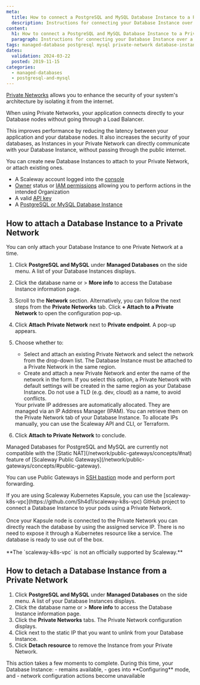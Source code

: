 ```yaml
---
meta:
  title: How to connect a PostgreSQL and MySQL Database Instance to a Private Network
  description: Instructions for connecting your Database Instance over a Private Network.
content:
  h1: How to connect a PostgreSQL and MySQL Database Instance to a Private Network
  paragraph: Instructions for connecting your Database Instance over a Private Network.
tags: managed-database postgresql mysql private-network database-instance
dates:
  validation: 2024-03-22
  posted: 2019-11-15
categories:
  - managed-databases
  - postgresql-and-mysql
---
```


[Private Networks](/network/vpc/concepts/#private-networks) allows you to enhance the security of your system's architecture by isolating it from the internet.

When using Private Networks, your application connects directly to your Database nodes without going through a Load Balancer.

This improves performance by reducing the latency between your application and your database nodes. It also increases the security of your databases, as Instances in your Private Network can directly communicate with your Database Instance, without passing through the public internet.

You can create new Database Instances to attach to your Private Network, or attach existing ones.

<Macro id="requirements" />

- A Scaleway account logged into the [console](https://console.scaleway.com)
- [Owner](/identity-and-access-management/iam/concepts/#owner) status or [IAM permissions](/identity-and-access-management/iam/concepts/#permission) allowing you to perform actions in the intended Organization
- A valid [API key](/identity-and-access-management/iam/how-to/create-api-keys/)
- A [PostgreSQL or MySQL Database Instance](/managed-databases/postgresql-and-mysql/quickstart/)

## How to attach a Database Instance to a Private Network

  <Message type="note">
      You can only attach your Database Instance to one Private Network at a time.
  </Message>

1. Click **PostgreSQL and MySQL** under **Managed Databases** on the side menu. A list of your Database Instances displays.
2. Click the database name or <Icon name="more" /> > **More info** to access the Database Instance information page.
3. Scroll to the **Network** section.
    <Message type="note">
      Alternatively, you can follow the next steps from the **Private Networks** tab. Click **+ Attach to a Private Network** to open the configuration pop-up.
    </Message>
4. Click **Attach Private Network** next to **Private endpoint**. A pop-up appears.
5. Choose whether to:
    - Select and attach an existing Private Network and select the network from the drop-down list.
        <Message type="important">
          The Database Instance must be attached to a Private Network in the same region.
        </Message>
    - Create and attach a new Private Network and enter the name of the network in the form.
        <Message type="important">
          If you select this option, a Private Network with default settings will be created in the same region as your Database Instance. Do not use a TLD (e.g. dev, cloud) as a name, to avoid conflicts.
        </Message>

    <Message type="note">
      Your private IP addresses are automatically allocated. They are managed via an IP Address Manager (IPAM). You can retrieve them on the Private Network tab of your Database Instance. To allocate IPs manually, you can use the Scaleway API and CLI, or Terraform.
    </Message>
6. Click **Attach to Private Network** to conclude.

<Message type="important">
Managed Databases for PostgreSQL and MySQL are currently not compatible with the [Static NAT](/network/public-gateways/concepts/#nat) feature of [Scaleway Public Gateways](/network/public-gateways/concepts/#public-gateway).

You can use Public Gateways in [SSH bastion](https://www.scaleway.com/en/docs/network/public-gateways/how-to/use-ssh-bastion/) mode and perform port forwarding.
</Message>

<Message type="tip">
  If you are using Scaleway Kubernetes Kapsule, you can use the [scaleway-k8s-vpc](https://github.com/Sh4d1/scaleway-k8s-vpc) GitHub project to connect a Database Instance to your pods using a Private Network.<br /><br />
  Once your Kapsule node is connected to the Private Network you can directly reach the database by using the assigned service IP. There is no need to expose it through a Kubernetes resource like a service. The database is ready to use out of the box. <br /><br />
  **The `scaleway-k8s-vpc` is not an officially supported by Scaleway.**
</Message>

## How to detach a Database Instance from a Private Network

1. Click **PostgreSQL and MySQL** under **Managed Databases** on the side menu. A list of your Database Instances displays.
2. Click the database name or <Icon name="more" /> > **More info** to access the Database Instance information page.
3. Click the **Private Networks** tabs. The Private Network configuration displays.
4. Click <Icon name="unlink" /> next to the static IP that you want to unlink from your Database Instance.
5. Click **Detach resource** to remove the Instance from your Private Network.

<Message type="note">
This action takes a few moments to complete. During this time, your Database Instance:
  - remains available,
  - goes into **Configuring** mode, and
  - network configuration actions become unavailable
</Message>


